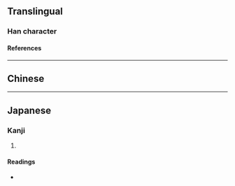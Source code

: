 {{character info}}
==Translingual==

===Han character===
{{Han char|rn=9|rad=人|as=04|sn=6|four=24247|canj=OKE|ids=⿰亻友}}

====References====
{{Han ref|kx=0096.121|dkj=00452|hdz=10120.030|uh=4F16}}

----

==Chinese==
{{zh-see|帑|v}}

----

==Japanese==

===Kanji===
{{ja-kanji|grade=|rs=人04}}

# {{rfdef|ja|sort=人04}}

====Readings====
* {{ja-readings|on=[[ど]] (do), [[とう]] (tō)|kun=}}